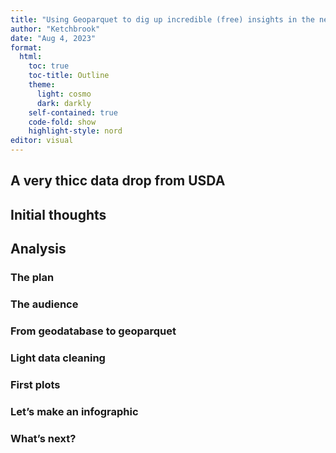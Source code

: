 ```yaml
---
title: "Using Geoparquet to dig up incredible (free) insights in the new USDA crop maps"
author: "Ketchbrook"
date: "Aug 4, 2023"
format: 
  html:
    toc: true
    toc-title: Outline
    theme:
      light: cosmo
      dark: darkly
    self-contained: true
    code-fold: show  
    highlight-style: nord
editor: visual
---
```


## A very thicc data drop from USDA

## Initial thoughts

## Analysis

### The plan

### The audience

### From geodatabase to geoparquet

### Light data cleaning

### First plots

### Let's make an infographic

### What's next?
